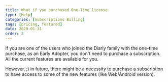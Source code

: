 ```yaml
---
title: What if you purchased One-Time license
type: [Help]
categories: [Subscriptions Billing]
tags: [pricing, featured]
date: 2020-01-31
order: 3
---
```


If you are one of the users who joined the Diarly family with the one-time purchase, as an Early Adopter, you don't need to purchase a subscription. All the current features are available for you.

However, ;) in future, there might be a necessity to purchase a subscription to have access to some of the new features (like Web/Android version).